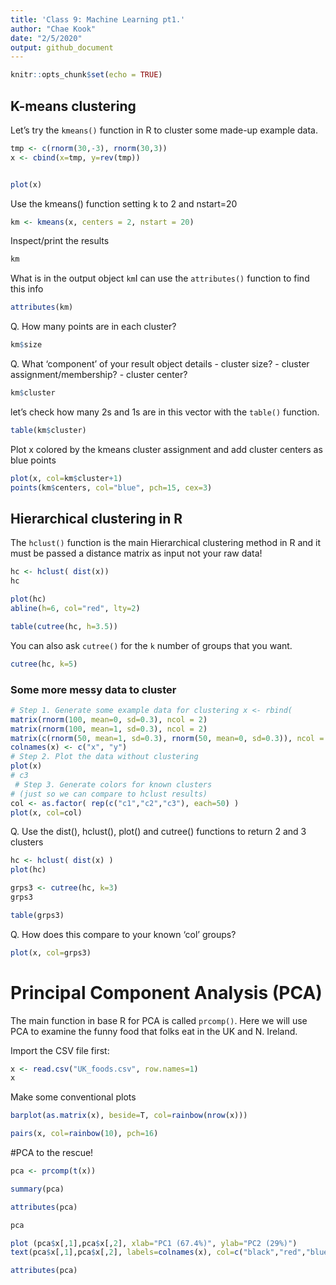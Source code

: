 ```yaml
---
title: 'Class 9: Machine Learning pt1.'
author: "Chae Kook"
date: "2/5/2020"
output: github_document
---
```


```r
knitr::opts_chunk$set(echo = TRUE)
```

## K-means clustering

Let's try the `kmeans()` function in R to cluster some made-up example data. 

```r
tmp <- c(rnorm(30,-3), rnorm(30,3)) 
x <- cbind(x=tmp, y=rev(tmp))


plot(x)

```
Use the kmeans() function setting k to 2 and nstart=20
```r
km <- kmeans(x, centers = 2, nstart = 20)
```

Inspect/print the results
```r
km 
```

What is in the output object `km`I can use the `attributes()`
function to find this info 

```r
attributes(km)

```

Q. How many points are in each cluster?
```r
km$size
```

Q. What ‘component’ of your result object details
- cluster size?
- cluster assignment/membership? 
- cluster center?

```r
km$cluster

```

let's check how many 2s and 1s are in this vector with the `table()` function. 

```r
table(km$cluster)
```

Plot x colored by the kmeans cluster assignment and
      add cluster centers as blue points
```r
plot(x, col=km$cluster+1)
points(km$centers, col="blue", pch=15, cex=3)
```




## Hierarchical clustering in R 

The `hclust()` function is the main Hierarchical clustering method in R and it must be passed a distance matrix as input not your raw data! 

```r
hc <- hclust( dist(x)) 
hc
```

```r
plot(hc)
abline(h=6, col="red", lty=2)

```
```r
table(cutree(hc, h=3.5))
```

You can also ask `cutree()` for the `k` number of groups that you want.

```r
cutree(hc, k=5)
```


### Some more messy data to cluster 

```r
# Step 1. Generate some example data for clustering x <- rbind(
matrix(rnorm(100, mean=0, sd=0.3), ncol = 2) 
matrix(rnorm(100, mean=1, sd=0.3), ncol = 2)
matrix(c(rnorm(50, mean=1, sd=0.3), rnorm(50, mean=0, sd=0.3)), ncol = 2)
colnames(x) <- c("x", "y")
# Step 2. Plot the data without clustering
plot(x)
# c3
 # Step 3. Generate colors for known clusters
# (just so we can compare to hclust results) 
col <- as.factor( rep(c("c1","c2","c3"), each=50) )
plot(x, col=col)
```

Q. Use the dist(), hclust(), plot() and cutree() functions to return 2 and 3 clusters
```r
hc <- hclust( dist(x) )
plot(hc)
```

```r
grps3 <- cutree(hc, k=3)
grps3
```

```r
table(grps3)
```

Q. How does this compare to your known 'col' groups?
```r
plot(x, col=grps3)
```







# Principal Component Analysis (PCA)

The main function in base R for PCA is called `prcomp()`. Here we will use PCA to examine the funny food that folks eat in the UK and N. Ireland. 

Import the CSV file first:

```r
x <- read.csv("UK_foods.csv", row.names=1)
x
```

Make some conventional plots 
```r
barplot(as.matrix(x), beside=T, col=rainbow(nrow(x)))
```
```r
pairs(x, col=rainbow(10), pch=16)
```

#PCA to the rescue!

```r
pca <- prcomp(t(x))
```

```r
summary(pca)
```

```r
attributes(pca)
```


```r
pca
```


```r
plot (pca$x[,1],pca$x[,2], xlab="PC1 (67.4%)", ylab="PC2 (29%)")
text(pca$x[,1],pca$x[,2], labels=colnames(x), col=c("black","red","blue","darkgreen"))
```

```r
attributes(pca)
```












